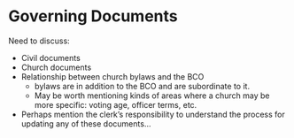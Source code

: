 # Governing Documents

Need to discuss:

* Civil documents
* Church documents
* Relationship between church bylaws and the BCO
  * bylaws are in addition to the BCO and are subordinate to it.
  * May be worth mentioning kinds of areas where a church may be more specific: voting age, officer terms, etc.
* Perhaps mention the clerk's responsibility to understand the process for updating any of these documents...